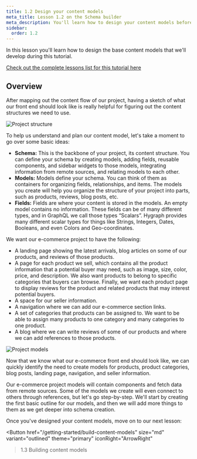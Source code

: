 ```yaml
---
title: 1.2 Design your content models
meta_title: Lesson 1.2 on the Schema builder
meta_description: You'll learn how to design your content models before you start building a schema.
sidebar:
  order: 1.2
---
```



<Card theme="info" title="Lesson 1.2 - The Schema builder: Design content models">

In this lesson you'll learn how to design the base content models that we'll develop during this tutorial.

[Check out the complete lessons list for this tutorial here](/getting-started/onboarding-overview#what-you-will-learn)

</Card>

## Overview

After mapping out the content flow of our project, having a sketch of what our front end should look like is really helpful for figuring out the content structures we need to use.

![Project structure](/images/getting-started/hygraph-project-structure.png)

To help us understand and plan our content model, let's take a moment to go over some basic ideas:

- **Schema:** This is the backbone of your project, its content structure. You can define your schema by creating models, adding fields, reusable components, and sidebar widgets to those models, integrating information from remote sources, and relating models to each other.
- **Models:** Models define your schema. You can think of them as containers for organizing fields, relationships, and items. The models you create will help you organize the structure of your project into parts, such as products, reviews, blog posts, etc.
- **Fields:** Fields are where your content is stored in the models. An empty model contains no information. These fields can be of many different types, and in GraphQL we call those types “Scalars”. Hygraph provides many different scalar types for things like Strings, Integers, Dates, Booleans, and even Colors and Geo-coordinates.

We want our e-commerce project to have the following:

- A landing page showing the latest arrivals, blog articles on some of our products, and reviews of those products.
- A page for each product we sell, which contains all the product information that a potential buyer may need, such as image, size, color, price, and description. We also want products to belong to specific categories that buyers can browse. Finally, we want each product page to display reviews for the product and related products that may interest potential buyers.
- A space for our seller information.
- A navigation where we can add our e-commerce section links.
- A set of categories that products can be assigned to. We want to be able to assign many products to one category and many categories to one product.
- A blog where we can write reviews of some of our products and where we can add references to those products.

![Project models](/images/getting-started/hygraph-project-models.png)

Now that we know what our e-commerce front end should look like, we can quickly identify the need to create models for products, product categories, blog posts, landing page, navigation, and seller information.

Our e-commerce project models will contain components and fetch data from remote sources. Some of the models we create will even connect to others through references, but let's go step-by-step. We'll start by creating the first basic outline for our models, and then we will add more things to them as we get deeper into schema creation.

<Card theme="info" title="Next step">

Once you've designed your content models, move on to our next lesson:

<Button
  href="/getting-started/build-content-models"
  size="md"
  variant="outlined"
  theme="primary"
  iconRight="ArrowRight"
>1.3 Building content models</Button>

</Card>
